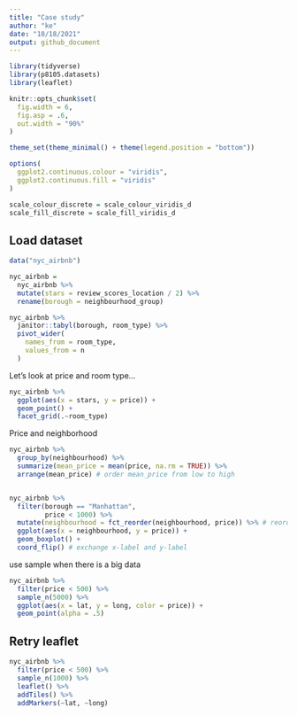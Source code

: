```yaml
---
title: "Case study"
author: "ke"
date: "10/18/2021"
output: github_document
---
```


```r
library(tidyverse)
library(p8105.datasets)
library(leaflet)

knitr::opts_chunk$set(
  fig.width = 6,
  fig.asp = .6,
  out.width = "90%"
)

theme_set(theme_minimal() + theme(legend.position = "bottom"))

options(
  ggplot2.continuous.colour = "viridis",
  ggplot2.continuous.fill = "viridis"
)

scale_colour_discrete = scale_colour_viridis_d
scale_fill_discrete = scale_fill_viridis_d
```

## Load dataset

```r
data("nyc_airbnb")
```

```r
nyc_airbnb = 
  nyc_airbnb %>% 
  mutate(stars = review_scores_location / 2) %>% 
  rename(borough = neighbourhood_group)
```


```r
nyc_airbnb %>% 
  janitor::tabyl(borough, room_type) %>% 
  pivot_wider(
    names_from = room_type,
    values_from = n
  )
```

Let's look at price and room type...

```r
nyc_airbnb %>% 
  ggplot(aes(x = stars, y = price)) + 
  geom_point() +
  facet_grid(.~room_type)
```

Price and neighborhood

```r
nyc_airbnb %>% 
  group_by(neighbourhood) %>% 
  summarize(mean_price = mean(price, na.rm = TRUE)) %>% 
  arrange(mean_price) # order mean_price from low to high


nyc_airbnb %>% 
  filter(borough == "Manhattan",
         price < 1000) %>% 
  mutate(neighbourhood = fct_reorder(neighbourhood, price)) %>% # reorder neighbourhood according to price
  ggplot(aes(x = neighbourhood, y = price)) +
  geom_boxplot() +
  coord_flip() # exchange x-label and y-label
```

use sample when there is a big data
```r
nyc_airbnb %>%
  filter(price < 500) %>% 
  sample_n(5000) %>% 
  ggplot(aes(x = lat, y = long, color = price)) +
  geom_point(alpha = .5)
```

## Retry leaflet

```r
nyc_airbnb %>%
  filter(price < 500) %>% 
  sample_n(1000) %>% 
  leaflet() %>% 
  addTiles() %>%
  addMarkers(~lat, ~long)
```













